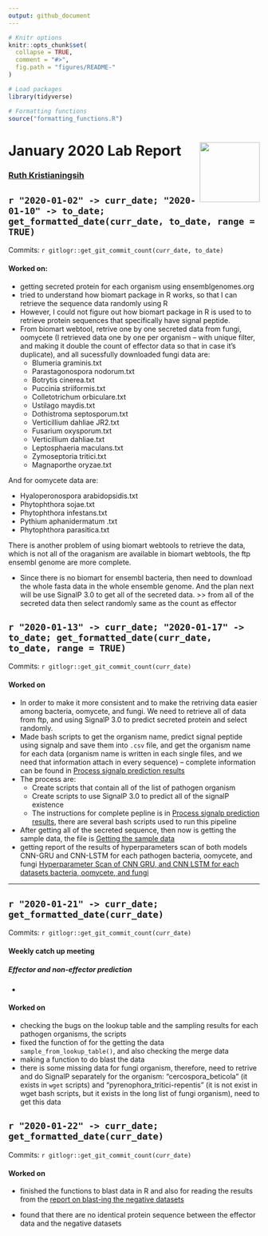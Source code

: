 ```yaml
---
output: github_document
---
```


```r
# Knitr options
knitr::opts_chunk$set(
  collapse = TRUE,
  comment = "#>",
  fig.path = "figures/README-"
)

# Load packages
library(tidyverse)

# Formatting functions
source("formatting_functions.R")
```

# January 2020 Lab Report <img src="figures/tsl-logo.png" align="right" width="120" />

### [Ruth Kristianingsih](https://github.com/ruthkr)


##  `r "2020-01-02" -> curr_date; "2020-01-10" -> to_date; get_formatted_date(curr_date, to_date, range = TRUE)`

Commits: `r gitlogr::get_git_commit_count(curr_date, to_date)`


<!-- Total time: `#r get_total_worktime(curr_date, time_in = "9:00", time_out = "NA", time_lunch = "1:00")` -->

#### Worked on:

- getting secreted protein for each organism using ensemblgenomes.org 
- tried to understand how biomart package in R works, so that I can retrieve the sequence data randomly using R
- However, I could not figure out how biomart package in R is used to to retrieve protein sequences that specifically have signal peptide. 
- From biomart webtool, retrive one by one secreted data from fungi, oomycete (I retrieved data one by one per organism -- with unique filter, and making it double the count of effector data so that in case it's duplicate), and all sucessfully downloaded fungi data are:
  - Blumeria graminis.txt         
  - Parastagonospora nodorum.txt
  - Botrytis cinerea.txt          
  - Puccinia striiformis.txt
  - Colletotrichum orbiculare.txt 
  - Ustilago maydis.txt
  - Dothistroma septosporum.txt   
  - Verticillium dahliae JR2.txt
  - Fusarium oxysporum.txt        
  - Verticillium dahliae.txt
  - Leptosphaeria maculans.txt    
  - Zymoseptoria tritici.txt
  - Magnaporthe oryzae.txt

And for oomycete data are: 

- Hyaloperonospora arabidopsidis.txt 
- Phytophthora sojae.txt
- Phytophthora infestans.txt         
- Pythium aphanidermatum .txt
- Phytophthora parasitica.txt

There is another problem of using biomart webtools to retrieve the data, which is not all of the oraganism are available in biomart webtools, the ftp ensembl genome are more complete. 

- Since there is no biomart for ensembl bacteria, then need to download the whole fasta data in the whole ensemble genome. And the plan next will be use SignalP 3.0 to get all of the secreted data. >> from all of the secreted data then select randomly same as the count as effector

##  `r "2020-01-13" -> curr_date; "2020-01-17" -> to_date; get_formatted_date(curr_date, to_date, range = TRUE)`

Commits: `r gitlogr::get_git_commit_count(curr_date)`

<!-- Total time: `#r get_total_worktime(curr_date, time_in = "9:25", time_out = "20:38", time_lunch = "00:45")` -->

#### Worked on

- In order to make it more consistent and to make the retriving data easier among bacteria, oomycete, and fungi. We need to retrieve all of data from ftp, and using SignalP 3.0 to predict secreted protein and select randomly. 
- Made bash scripts to get the organism name, predict signal peptide using signalp and save them into `.csv` file, and get the organism name for each data (organism name is written in each single files, and we need that information attach in every sequence) -- complete information can be found in [Process signalp prediction results](https://github.com/TeamMacLean/ruth-effectors-prediction/blob/master/reports/getting-data-secreted/0005_process_signalp_data.md)
- The process are: 
  - Create scripts that contain all of the list of pathogen organism 
  - Create scripts to use SignalP 3.0 to predict all of the signalP existence
  - The instructions for complete pepline is in [Process signalp prediction results](https://github.com/TeamMacLean/ruth-effectors-prediction/blob/master/reports/getting-data-secreted/0005_process_signalp_data.md), there are several bash scripts used to run this pipeline
- After getting all of the secreted sequence, then now is getting the sample data, the file is [Getting the sample data](https://github.com/TeamMacLean/ruth-effectors-prediction/blob/master/reports/getting-data-secreted/0006_getting_sample_data.md)
- getting report of the results of hyperparameters scan of both models CNN-GRU and CNN-LSTM for each pathogen bacteria, oomycete, and fungi [Hyperparameter Scan of CNN GRU, and CNN LSTM for each datasets bacteria, oomycete, and fungi](https://github.com/TeamMacLean/ruth-effectors-prediction/blob/master/reports/model_scripts/multi_class/results_multi_class.md)

***

##  `r "2020-01-21" -> curr_date; get_formatted_date(curr_date)`

Commits: `r gitlogr::get_git_commit_count(curr_date)`

<!-- Total time: `#r get_total_worktime(curr_date, time_in = "9:25", time_out = "20:38", time_lunch = "00:45")` -->

#### Weekly catch up meeting

##### Effector and non-effector prediction

- 


#### Worked on

- checking the bugs on the lookup table and the sampling results for each pathogen organisms, the scripts
- fixed the function of for the getting the data `sample_from_lookup_table()`, and also checking the merge data
- making a function to do blast the data
- there is some missing data for fungi organism, therefore, need to retrive and do SignalP separately for the organism: "cercospora_beticola" (it exists in `wget` scripts) and "pyrenophora_tritici-repentis" (it is not exist in wget bash scripts, but it exists in the long list of fungi organism), need to get this data

##  `r "2020-01-22" -> curr_date; get_formatted_date(curr_date)`

Commits: `r gitlogr::get_git_commit_count(curr_date)`

<!-- Total time: `#r get_total_worktime(curr_date, time_in = "9:25", time_out = "20:38", time_lunch = "00:45")` -->

#### Worked on

- finished the functions to blast data in R and also for reading the results from the [report on blast-ing the negative datasets](https://github.com/TeamMacLean/ruth-effectors-prediction/blob/master/reports/getting-data-secreted/0007_blast_result_random_sampling.md)

- found that there are no identical protein sequence between the effector data and the negative datasets






